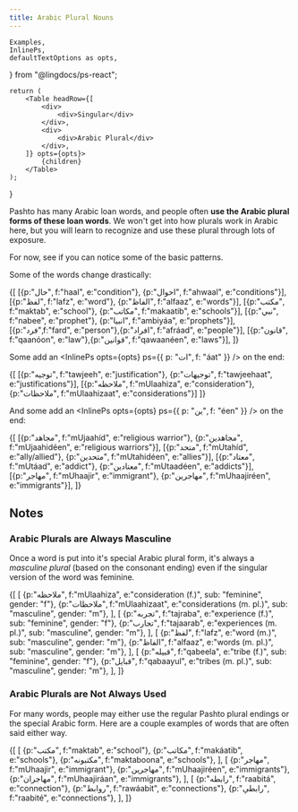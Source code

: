```yaml
---
title: Arabic Plural Nouns
---
```


    Examples,
    InlinePs,
    defaultTextOptions as opts,
} from "@lingdocs/ps-react";

    return (
        <Table headRow={[
            <div>
                <div>Singular</div>
            </div>,
            <div>
                <div>Arabic Plural</div>
            </div>,
        ]} opts={opts}>
            {children}
        </Table>
    );
}

Pashto has many Arabic loan words, and people often **use the Arabic plural forms of these loan words**. We won't get into how plurals work in Arabic here, but you will learn to recognize and use these plural through lots of exposure.

For now, see if you can notice some of the basic patterns.

Some of the words change drastically:

<ArabicPluralTable>
    {[
        [{p:"حال", f:"haal", e:"condition"}, {p:"احوال", f:"ahwaal", e:"conditions"}],
        [{p:"لفظ", f:"lafz", e:"word"}, {p:"الفاظ", f:"alfaaz", e:"words"}],
        [{p:"مکتب", f:"maktab", e:"school"}, {p:"مکاتب", f:"makaatib", e:"schools"}],
        [{p:"نبي", f:"nabee", e:"prophet"}, {p:"انبیا", f:"ambiyáa", e:"prophets"}],
        [{p:"فرد",f:"fard", e:"person"},{p:"افراد", f:"afráad", e:"people"}],
        [{p:"قانون", f:"qaanóon", e:"law"},{p:"قوانین", f:"qawaanéen", e:"laws"}],
    ]}
</ArabicPluralTable>

Some add an <InlinePs opts={opts} ps={{ p: "ات", f: "áat" }} /> on the end:

<ArabicPluralTable>
    {[
        [{p:"توجیه", f:"tawjeeh", e:"justification"}, {p:"توجیهات", f:"tawjeehaat", e:"justifications"}], 
        [{p:"ملاحظه", f:"mUlaahiza", e:"consideration"}, {p:"ملاحظات", f:"mUlaahizaat", e:"considerations"}]
    ]}
</ArabicPluralTable>

And some add an <InlinePs opts={opts} ps={{ p: "ین", f: "éen" }} /> on the end:

<ArabicPluralTable>
    {[
        [{p:"مجاهد", f:"mUjaahíd", e:"religious warrior"}, {p:"مجاهدین", f:"mUjaahidéen", e:"religious warriors"}],
        [{p:"متحد", f:"mUtahíd", e:"ally/allied"}, {p:"متحدین", f:"mUtahidéen", e:"allies"}],
        [{p:"معتاد", f:"mUtáad", e:"addict"}, {p:"معتادین", f:"mUtaadéen", e:"addicts"}],
        [{p:"مهاجر", f:"mUhaajir", e:"immigrant"}, {p:"مهاجرین", f:"mUhaajiréen", e:"immigrants"}],
    ]}
</ArabicPluralTable>

## Notes

### Arabic Plurals are Always Masculine

Once a word is put into it's special Arabic plural form, it's always a *masculine plural* (based on the consonant ending) even if the singular version of the word was feminine.

<ArabicPluralTable>
    {[
        [
            {p:"ملاحظه", f:"mUlaahiza", e:"consideration (f.)", sub: "feminine", gender: "f"},
            {p:"ملاحظات", f:"mUlaahizaat", e:"considerations (m. pl.)", sub: "masculine", gender: "m"},
        ],
        [
            {p:"تجربه", f:"tajraba", e:"experience (f.)", sub: "feminine", gender: "f"},
            {p:"تجارب", f:"tajaarab", e:"experiences (m. pl.)", sub: "masculine", gender: "m"},
        ],
        [
            {p:"لفظ", f:"lafz", e:"word (m.)", sub: "masculine", gender: "m"}, 
            {p:"الفاظ", f:"alfaaz", e:"words (m. pl.)", sub: "masculine", gender: "m"},
        ],
        [
            {p:"قبیله", f:"qabeela", e:"tribe (f.)", sub: "feminine", gender: "f"},
            {p:"قبایل", f:"qabaayul", e:"tribes (m. pl.)", sub: "masculine", gender: "m"},
        ],
    ]}
</ArabicPluralTable>

### Arabic Plurals are Not Always Used

For many words, people may either use the regular Pashto plural endings or the special Arabic form. Here are a couple examples of words that are often said either way.

<Table opts={opts} headRow={["Singular", "Arabic Plural", "Pashto Plural"]}>
    {[
        [
            {p:"مکتب", f:"maktab", e:"school"},
            {p:"مکاتب", f:"makáatib", e:"schools"},
            {p:"مکتبونه", f:"maktaboona", e:"schools"},
        ],
        [
            {p:"مهاجر", f:"mUhaajir", e:"immigrant"},
            {p:"مهاجرین", f:"mUhaajiréen", e:"immigrants"},
            {p:"مهاجران", f:"mUhaajiráan", e:"immigrants"},
        ],
        [
            {p:"رابطه", f:"raabitá", e:"connection"},
            {p:"روابط", f:"rawáabit", e:"connections"},
            {p:"رابطې", f:"raabité", e:"connections"},
        ],
    ]}
</Table>

